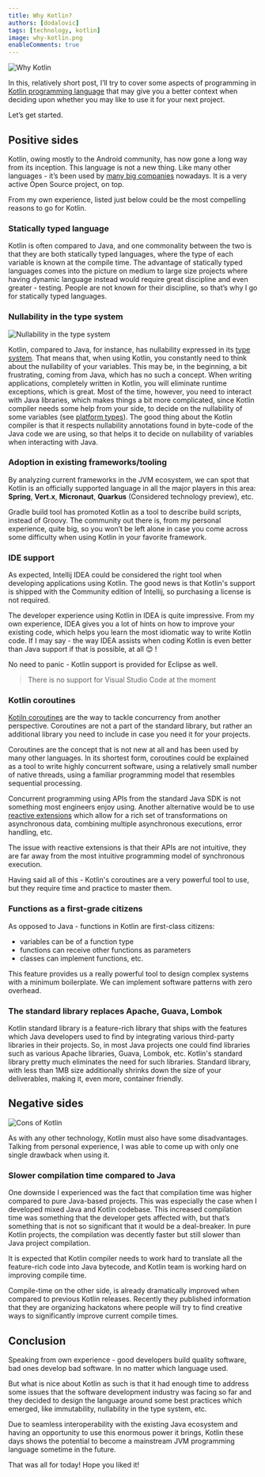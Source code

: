 ```yaml
---
title: Why Kotlin?
authors: [dodalovic]
tags: [technology, kotlin]
image: why-kotlin.png
enableComments: true
---
```


![Why Kotlin](./why-kotlin.png)

In this, relatively short post, I’ll try to cover some aspects of programming in [Kotlin programming language](https://kotlinlang.org/) that may give you a better context when deciding upon whether you may like to use it for your next project.

Let’s get started.

<!--truncate-->

## Positive sides

Kotlin, owing mostly to the Android community, has now gone a long way from its inception.
This language is not a new thing. Like many other languages - it’s been used by
[many big companies](https://medium.com/@daveford/who-is-using-kotlin-84b11b4fb51a) nowadays. It is a very
active Open Source project, on top.

From my own experience, listed just below could be the most compelling reasons to go for Kotlin.

### Statically typed language

Kotlin is often compared to Java, and one commonality between the two is that they are both statically typed languages, where the type of each variable is known at the compile time.
The advantage of statically typed languages comes into the picture on medium to large size projects where having dynamic language instead would require great discipline and even greater - testing. People are not known for their discipline, so that’s why I go for statically typed languages.

### Nullability in the type system

![Nullability in the type system](./nullability.png)

Kotlin, compared to Java, for instance, has nullability expressed in its [type system](https://kotlinlang.org/docs/reference/null-safety.html). That means that, when using Kotlin, you constantly need to think about the nullability of your variables. This may be, in the beginning, a bit frustrating, coming from Java, which has no such a concept.
When writing applications, completely written in Kotlin, you will eliminate runtime exceptions, which is great. Most of the time, however, you need to interact with Java libraries, which makes things a bit more complicated, since Kotlin compiler needs some help from your side, to decide on the nullability of some variables (see [platform types](https://kotlinlang.org/docs/reference/java-interop.html)). The good thing about the Kotlin compiler is that it respects nullability annotations found in byte-code of the Java code we are using, so that helps it to decide on nullability of variables when interacting with Java.

### Adoption in existing frameworks/tooling

By analyzing current frameworks in the JVM ecosystem, we can spot that Kotlin is an officially supported language in all the major players in this area: **Spring**, **Vert.x**, **Micronaut**, **Quarkus** (Considered technology preview), etc.

Gradle build tool has promoted Kotlin as a tool to describe build scripts, instead of Groovy. The community out there is, from my personal experience, quite big, so you won’t be left alone in case you come across some difficulty when using Kotlin in your favorite framework.

### IDE support

As expected, Intellij IDEA could be considered the right tool when developing applications using Kotlin. The good news is that Kotlin's support is shipped with the Community edition of Intellij, so purchasing a license is not required.

The developer experience using Kotlin in IDEA is quite impressive. From my own experience, IDEA gives you a lot of hints on how to improve your existing code, which helps you learn the most idiomatic way to write Kotlin code. If I may say - the way IDEA assists when coding Kotlin is even better than Java support if that is possible, at all 😊 !

No need to panic - Kotlin support is provided for Eclipse as well.

> There is no support for Visual Studio Code at the moment

### Kotlin coroutines

[Kotiln coroutines](https://kotlinlang.org/docs/reference/coroutines-overview.html) are the way to tackle concurrency from another perspective. Coroutines are not a part of the standard library, but rather an additional library you need to include in case you need it for your projects.

Coroutines are the concept that is not new at all and has been used by many other languages. In its shortest form, coroutines could be explained as a tool to write highly concurrent software, using a relatively small number of native threads, using a familiar programming model that resembles sequential processing.

Concurrent programming using APIs from the standard Java SDK is not something most engineers enjoy using. Another alternative would be to use [reactive extensions](http://reactivex.io/) which allow for a rich set of transformations on asynchronous data, combining multiple asynchronous executions, error handling, etc.

The issue with reactive extensions is that their APIs are not intuitive, they are far away from the most intuitive programming model of synchronous execution.

Having said all of this - Kotlin's coroutines are a very powerful tool to use, but they require time and practice to master them.

### Functions as a first-grade citizens

As opposed to Java - functions in Kotlin are first-class citizens:

- variables can be of a function type
- functions can receive other functions as parameters
- classes can implement functions, etc.

This feature provides us a really powerful tool to design complex systems with a minimum boilerplate.
We can implement software patterns with zero overhead.

### The standard library replaces Apache, Guava, Lombok

Kotlin standard library is a feature-rich library that ships with the features which Java developers used to find by integrating various third-party libraries in their projects. So, in most Java projects one could find libraries such as various Apache libraries, Guava, Lombok, etc. Kotlin's standard library pretty much eliminates the need for such libraries. Standard library, with less than 1MB size additionally shrinks down the size of your deliverables, making it, even more, container friendly.

## Negative sides

![Cons of Kotlin](./negative.png)

As with any other technology, Kotlin must also have some disadvantages.
Talking from personal experience, I was able to come up with only one single drawback when using it.

### Slower compilation time compared to Java

One downside I experienced was the fact that compilation time was higher compared to pure Java-based projects. This was especially the case when I developed mixed Java and Kotlin codebase. This increased compilation time was something that the developer gets affected with, but that’s something that is not so significant that it would be a deal-breaker.
In pure Kotlin projects, the compilation was decently faster but still slower than Java project compilation.

It is expected that Kotlin compiler needs to work hard to translate all the feature-rich code into Java bytecode, and Kotlin team is working hard on improving compile time.

Compile-time on the other side, is already dramatically improved when compared to previous Kotlin releases. Recently they published information that they are organizing hackatons where people will try to find creative ways to significantly improve current compile times.

## Conclusion

Speaking from own experience - good developers build quality software, bad ones develop bad software. In no matter which language used.

But what is nice about Kotlin as such is that it had enough time to address some issues that the software development industry was facing so far and they decided to design the language around some best practices which emerged, like immutability, nullability in the type system, etc.

Due to seamless interoperability with the existing Java ecosystem and having an opportunity to use this enormous power it brings, Kotlin these days shows the potential to become a mainstream JVM programming language sometime in the future.

That was all for today! Hope you liked it!